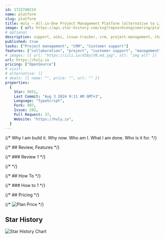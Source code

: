 ```yaml
---
id: 1722748214
name: platform
slug: platform
title: Huly — All-in-One Project Management Platform (alternative to Linear, Jira, Slack, Notion, Motion)
image: { url: https://api.star-history.com/svg?repos=hcengineering/platform }
# optional
description: support, wiki, issue-tracker, crm, project-management, chat-application, team-management, team-platform, qms, hrms, human-resources, issue-management, crm-platform, applicant-tracking-system, jira-alternative,  ,
published: true
tasks: ["Project management", "CRM", "Customer support"]
features: ["collaboration", "project", "customer support", "management", "chat", "workflow", "team-management", "issue-management"]
# images: [{ url: "https://iili.io/dI8yiYB.md.jpg", alt: "img alt" }]
url: https://huly.io
pricing: ["OpenSource"]
# visit:
# alternative: []
# deals: [{ name: "", price: "", url: "" }]
properties:
  {
    Star: 5651,
    Last Commit: "Aug 3 2024 9:11 AM GMT+3",
    Language: "TypeScript",
    Fork: 497,
    Issue: 282,
    Pull Request: 37,
    Website: "https://huly.io",
  }
---
```


{/* Why I am build it. Why now. Who am I. What I am done. Who is it for. */}

{/* ## Review, Features */}

{/* ### Review 1 */}

{/* <DetailYoutube videoId="" startTime={0} /> */}

{/* ## How To */}

{/* ### How to 1 */}

{/* ## Pricing */}

{/* <Img src="" alt="Plan Price" /> */}

## Star History

![Star History Chart](https://api.star-history.com/svg?repos=hcengineering/platform)
